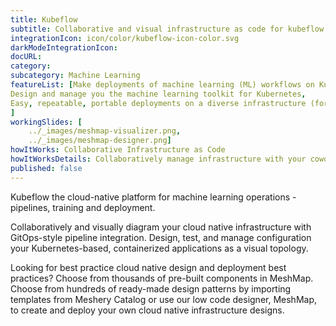 ```yaml
---
title: Kubeflow  
subtitle: Collaborative and visual infrastructure as code for kubeflow
integrationIcon: icon/color/kubeflow-icon-color.svg
darkModeIntegrationIcon: 
docURL: 
category: 
subcategory: Machine Learning
featureList: [Make deployments of machine learning (ML) workflows on Kubernetes simple, portable and scalable. ,
Design and manage you the machine learning toolkit for Kubernetes,
Easy, repeatable, portable deployments on a diverse infrastructure (for example, experimenting on a laptop, then moving to an on-premises cluster or to the cloud)
]
workingSlides: [
    ../_images/meshmap-visualizer.png,
    ../_images/meshmap-designer.png]
howItWorks: Collaborative Infrastructure as Code
howItWorksDetails: Collaboratively manage infrastructure with your coworkers synchronously sharing the same designs.
published: false
---
```

<p>
    Kubeflow the cloud-native platform for machine learning operations - pipelines, training and deployment.
</p>
<p>
    Collaboratively and visually diagram your cloud native infrastructure with GitOps-style pipeline integration. Design, test, and manage configuration your Kubernetes-based, containerized applications as a visual topology.
</p>
<p>
    Looking for best practice cloud native design and deployment best practices? Choose from thousands of pre-built components in MeshMap. Choose from hundreds of ready-made design patterns by importing templates from Meshery Catalog or use our low code designer, MeshMap, to create and deploy your own cloud native infrastructure designs.
</p>